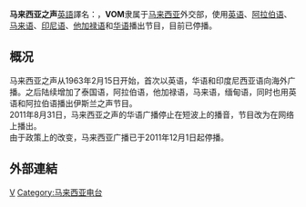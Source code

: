 {{广播电台
| 電臺名稱         = 马来西亚之声<br/> <small><small>Voice of Malaysia</small></small>
| 電臺圖片檔案     = 
| 電臺圖片尺寸     = 
| 電臺圖片名稱     = 
| 所屬國家         = {{马来西亚}}
| 總部所在         = [[马来西亚|马来西亚]][[吉隆坡|吉隆坡]]
| 播放地區         = 全球
| 開播日期         = 1963年
| 停播日期         = 2011年
| 電臺口號         =
| 隶属=[[马来西亚广播电视|马来西亚广播电视]]
| 擁有者           =马来西亚国有
| 持股者           = 
| 董事长           = 
| 前電臺名稱       = 
| 被取代名稱       = 
| 集團同類頻道     = 
| 重播服務頻道     = 
| 電臺官方網站     = http://www.vom.com.my（旧有）
| 備註             = 
| 線上收听網站01=
| 線上收听網址01=
| 線上收听網站02=
| 線上收听網址02=
}}

'''马来西亚之声'''[[英語|英語]]譯名：{{lang|en|'''V'''oice '''O'''f '''M'''alaysia }}，'''VOM'''隶属于[[马来西亚|马来西亚]]外交部，使用[[英语|英语]]、[[阿拉伯语|阿拉伯语]]、[[马来语|马来语]]、[[印尼语|印尼语]]、[[他加禄语|他加禄语]]和[[华语|华语]]播出节目，目前已停播。

==概况==
马来西亚之声从1963年2月15日开始，首次以英语，华语和印度尼西亚语向海外广播。之后陆续增加了泰国语，阿拉伯语，他加禄语，马来语，缅甸语，同时也用英语和阿拉伯语播出伊斯兰之声节目。<br/>
2011年8月31日，马来西亚之声的华语广播停止在短波上的播音，节目改为在网络上播出。<br/>
由于政策上的改变，马来西亚广播已于2011年12月1日起停播。

==外部連結==

{{国际广播电台}}
[[Category:国际广播|V]]
[[Category:马来西亚电台|Category:马来西亚电台]]